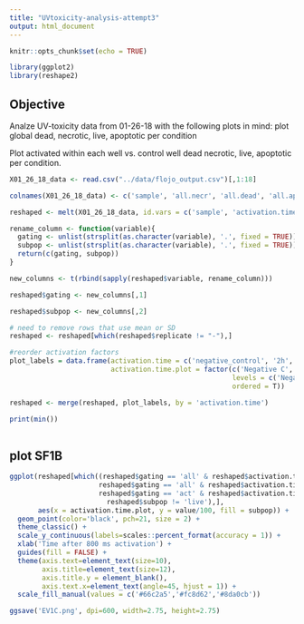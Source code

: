 ---
title: "UVtoxicity-analysis-attempt3"
output: html_document
---

```{r setup, include=FALSE}
knitr::opts_chunk$set(echo = TRUE)

library(ggplot2)
library(reshape2)
```

## Objective

Analze UV-toxicity data from 01-26-18 with the following plots in mind:
  plot global dead, necrotic, live, apoptotic per condition

Plot activated within each well vs. control well dead necrotic, live, apoptotic per condition.

```{r}
X01_26_18_data <- read.csv("../data/flojo_output.csv")[,1:18]

colnames(X01_26_18_data) <- c('sample', 'all.necr', 'all.dead', 'all.apop', 'all.live', 'perc.act', 'act.necr', 'unact.live', 'unact.apop', 'unact.dead', 'unact.necr', 'perc.unact', 'act.dead', 'act.apop', 'act.live', 'activation.time', 'replicate')

reshaped <- melt(X01_26_18_data, id.vars = c('sample', 'activation.time', 'replicate'))

rename_column <- function(variable){
  gating <- unlist(strsplit(as.character(variable), '.', fixed = TRUE))[1]
  subpop <- unlist(strsplit(as.character(variable), '.', fixed = TRUE))[2]
  return(c(gating, subpop))
}

new_columns <- t(rbind(sapply(reshaped$variable, rename_column)))

reshaped$gating <- new_columns[,1]

reshaped$subpop <- new_columns[,2]

# need to remove rows that use mean or SD
reshaped <- reshaped[which(reshaped$replicate != "-"),]

#reorder activation factors
plot_labels = data.frame(activation.time = c('negative_control', '2h', '8h', '24h', '48h', 'positive_control'),
                         activation.time.plot = factor(c('Negative C', '2h', '8h', '24h', '48h', 'Positive C'), 
                                                       levels = c('Negative C', 'Positive C', '2h', '8h', '24h', '48h'),
                                                       ordered = T))

reshaped <- merge(reshaped, plot_labels, by = 'activation.time')

print(min())
                         

```

## plot SF1B

```{r}
ggplot(reshaped[which((reshaped$gating == 'all' & reshaped$activation.time == 'negative_control' |
                      reshaped$gating == 'all' & reshaped$activation.time == 'positive_control' |
                      reshaped$gating == 'act' & reshaped$activation.time != 'negative_control' & reshaped$activation.time != 'positive_control') &
                        reshaped$subpop != 'live'),], 
       aes(x = activation.time.plot, y = value/100, fill = subpop)) +
  geom_point(color='black', pch=21, size = 2) +
  theme_classic() + 
  scale_y_continuous(labels=scales::percent_format(accuracy = 1)) +
  xlab('Time after 800 ms activation') + 
  guides(fill = FALSE) + 
  theme(axis.text=element_text(size=10),
        axis.title=element_text(size=12),
        axis.title.y = element_blank(),
        axis.text.x=element_text(angle=45, hjust = 1)) +
  scale_fill_manual(values = c('#66c2a5','#fc8d62','#8da0cb'))

ggsave('EV1C.png', dpi=600, width=2.75, height=2.75)
  
```

